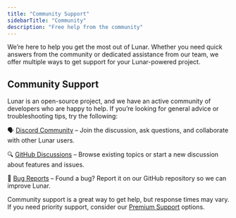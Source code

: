 ```yaml
---
title: "Community Support"
sidebarTitle: "Community"
description: "Free help from the community"
---
```


We’re here to help you get the most out of Lunar. Whether you need quick answers from the community or dedicated
assistance from our team, we offer multiple ways to get support for your Lunar-powered project.

## Community Support

Lunar is an open-source project, and we have an active community of developers who are happy to help. If you’re looking for general advice or troubleshooting tips, try the following:

🗣️ [Discord Community](https://discord.gg/v6qVWaf) – Join the discussion, ask questions, and collaborate with other Lunar users.

🔍 [GitHub Discussions](https://github.com/lunarphp/lunar/discussions) – Browse existing topics or start a new discussion about features and issues.

🐛 [Bug Reports](https://github.com/lunarphp/lunar/issues) – Found a bug? Report it on our GitHub repository so we can improve Lunar.

Community support is a great way to get help, but response times may vary. If you need priority support, consider our [Premium Support](/1.x/getting-started/support/premium) options.
